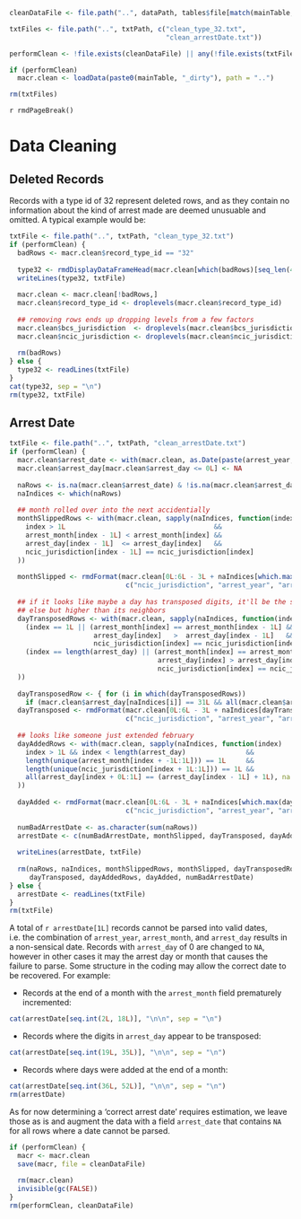 ```r
cleanDataFile <- file.path("..", dataPath, tables$file[match(mainTable, tables$name)])

txtFiles <- file.path("..", txtPath, c("clean_type_32.txt",
                                       "clean_arrestDate.txt"))

performClean <- !file.exists(cleanDataFile) || any(!file.exists(txtFiles))

if (performClean)
  macr.clean <- loadData(paste0(mainTable, "_dirty"), path = "..")

rm(txtFiles)
```

`r rmdPageBreak()`

# Data Cleaning

## Deleted Records

Records with a type id of 32 represent deleted rows, and as they contain no information about the kind of arrest made are deemed unusuable and omitted. A typical example would be:

```r
txtFile <- file.path("..", txtPath, "clean_type_32.txt")
if (performClean) {
  badRows <- macr.clean$record_type_id == "32"
  
  type32 <- rmdDisplayDataFrameHead(macr.clean[which(badRows)[seq_len(4L)],], maxCols = 10L, maxColWidth = 5L)
  writeLines(type32, txtFile)
  
  macr.clean <- macr.clean[!badRows,]
  macr.clean$record_type_id <- droplevels(macr.clean$record_type_id)
  
  ## removing rows ends up dropping levels from a few factors
  macr.clean$bcs_jurisdiction  <- droplevels(macr.clean$bcs_jurisdiction)
  macr.clean$ncic_jurisdiction <- droplevels(macr.clean$ncic_jurisdiction)
  
  rm(badRows)
} else {
  type32 <- readLines(txtFile)
}
cat(type32, sep = "\n")
rm(type32, txtFile)
```

## Arrest Date

```r
txtFile <- file.path("..", txtPath, "clean_arrestDate.txt")
if (performClean) {
  macr.clean$arrest_date <- with(macr.clean, as.Date(paste(arrest_year, arrest_month, arrest_day, sep = "-"), format = "%F"))
  macr.clean$arrest_day[macr.clean$arrest_day <= 0L] <- NA
  
  naRows <- is.na(macr.clean$arrest_date) & !is.na(macr.clean$arrest_day)
  naIndices <- which(naRows)
  
  ## month rolled over into the next accidentially
  monthSlippedRows <- with(macr.clean, sapply(naIndices, function(index) 
    index > 1L                                     &&
    arrest_month[index - 1L] < arrest_month[index] &&
    arrest_day[index - 1L]  <= arrest_day[index]   &&
    ncic_jurisdiction[index - 1L] == ncic_jurisdiction[index]
  ))
  
  monthSlipped <- rmdFormat(macr.clean[0L:6L - 3L + naIndices[which.max(monthSlippedRows)],
                             c("ncic_jurisdiction", "arrest_year", "arrest_month", "arrest_day", "arrest_date")])
  
  ## if it looks like maybe a day has transposed digits, it'll be the same month as everything
  ## else but higher than its neighbors
  dayTransposedRows <- with(macr.clean, sapply(naIndices, function(index)
    (index == 1L || (arrest_month[index] == arrest_month[index - 1L] &&
                     arrest_day[index]   >  arrest_day[index - 1L]   &&
                     ncic_jurisdiction[index] == ncic_jurisdiction[index - 1L]))        &&
    (index == length(arrest_day) || (arrest_month[index] == arrest_month[index + 1L] &&
                                     arrest_day[index] > arrest_day[index + 1L]     &&
                                     ncic_jurisdiction[index] == ncic_jurisdiction[index + 1L]))
  ))
  
  dayTransposedRow <- { for (i in which(dayTransposedRows))
    if (macr.clean$arrest_day[naIndices[i]] == 31L && all(macr.clean$arrest_day[naIndices[i] + c(-1L, 1L)] == 13L)) break ; i }
  dayTransposed <- rmdFormat(macr.clean[0L:6L - 3L + naIndices[dayTransposedRow],
                             c("ncic_jurisdiction", "arrest_year", "arrest_month", "arrest_day", "arrest_date")])
  
  ## looks like someone just extended february
  dayAddedRows <- with(macr.clean, sapply(naIndices, function(index)
    index > 1L && index < length(arrest_day)               &&
    length(unique(arrest_month[index + -1L:1L])) == 1L     &&
    length(unique(ncic_jurisdiction[index + 1L:1L])) == 1L &&
    all(arrest_day[index + 0L:1L] == (arrest_day[index - 1L] + 1L), na.rm = TRUE)
  ))
  
  dayAdded <- rmdFormat(macr.clean[0L:6L - 3L + naIndices[which.max(dayAddedRows)],
                             c("ncic_jurisdiction", "arrest_year", "arrest_month", "arrest_day", "arrest_date")])
  
  numBadArrestDate <- as.character(sum(naRows))
  arrestDate <- c(numBadArrestDate, monthSlipped, dayTransposed, dayAdded)
  
  writeLines(arrestDate, txtFile)
  
  rm(naRows, naIndices, monthSlippedRows, monthSlipped, dayTransposedRows, i,
     dayTransposed, dayAddedRows, dayAdded, numBadArrestDate)
} else {
  arrestDate <- readLines(txtFile)
}
rm(txtFile)
```

A total of `r arrestDate[1L]` records cannot be parsed into valid dates, i.e. the combination of `arrest_year`, `arrest_month`, and `arrest_day` results in a non-sensical date. Records with `arrest_day` of 0 are changed to `NA`, however in other cases it may the arrest day or month that causes the failure to parse. Some structure in the coding may allow the correct date to be recovered. For example:

* Records at the end of a month with the `arrest_month` field prematurely incremented:

```r
cat(arrestDate[seq.int(2L, 18L)], "\n\n", sep = "\n")
```

* Records where the digits in `arrest_day` appear to be transposed:

```r
cat(arrestDate[seq.int(19L, 35L)], "\n\n", sep = "\n")
```

* Records where days were added at the end of a month:

```r
cat(arrestDate[seq.int(36L, 52L)], "\n\n", sep = "\n")
rm(arrestDate)
```

As for now determining a 'correct arrest date' requires estimation, we leave those as is and augment the data with a field `arrest_date` that contains `NA` for all rows where a date cannot be parsed.

```r
if (performClean) {
  macr <- macr.clean
  save(macr, file = cleanDataFile)
  
  rm(macr.clean)
  invisible(gc(FALSE))
}
rm(performClean, cleanDataFile)
```